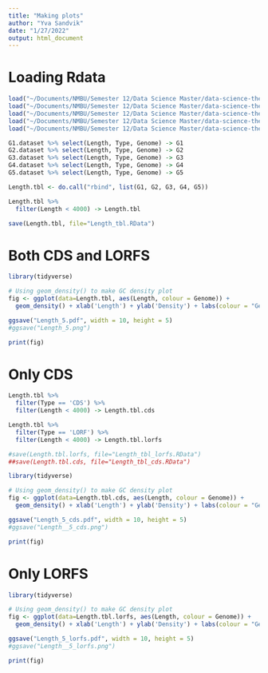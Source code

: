```yaml
---
title: "Making plots"
author: "Yva Sandvik"
date: "1/27/2022"
output: html_document
---
```


# Loading Rdata

```r

load("~/Documents/NMBU/Semester 12/Data Science Master/data-science-thesis/data_expo/G1_orfs.RData")
load("~/Documents/NMBU/Semester 12/Data Science Master/data-science-thesis/data_expo/G2_orfs.RData")
load("~/Documents/NMBU/Semester 12/Data Science Master/data-science-thesis/data_expo/G3_orfs.RData")
load("~/Documents/NMBU/Semester 12/Data Science Master/data-science-thesis/data_expo/G4_orfs.RData")
load("~/Documents/NMBU/Semester 12/Data Science Master/data-science-thesis/data_expo/G5_orfs.RData")

```


```r

G1.dataset %>% select(Length, Type, Genome) -> G1
G2.dataset %>% select(Length, Type, Genome) -> G2
G3.dataset %>% select(Length, Type, Genome) -> G3
G4.dataset %>% select(Length, Type, Genome) -> G4
G5.dataset %>% select(Length, Type, Genome) -> G5

Length.tbl <- do.call("rbind", list(G1, G2, G3, G4, G5))

Length.tbl %>%
  filter(Length < 4000) -> Length.tbl

save(Length.tbl, file="Length_tbl.RData")

```

# Both CDS and LORFS

```r

library(tidyverse)

# Using geom_density() to make GC density plot
fig <- ggplot(data=Length.tbl, aes(Length, colour = Genome)) +
  geom_density() + xlab('Length') + ylab('Density') + labs(colour = "Genome") + ggtitle('LORFs and Coding Genes')

ggsave("Length_5.pdf", width = 10, height = 5)
#ggsave("Length_5.png")

print(fig)

```

# Only CDS

```r

Length.tbl %>%
  filter(Type == 'CDS') %>%
  filter(Length < 4000) -> Length.tbl.cds

Length.tbl %>%
  filter(Type == 'LORF') %>%
  filter(Length < 4000) -> Length.tbl.lorfs

#save(Length.tbl.lorfs, file="Length_tbl_lorfs.RData")
##save(Length.tbl.cds, file="Length_tbl_cds.RData")
```

```r

library(tidyverse)

# Using geom_density() to make GC density plot
fig <- ggplot(data=Length.tbl.cds, aes(Length, colour = Genome)) +
  geom_density() + xlab('Length') + ylab('Density') + labs(colour = "Genome") + ggtitle('Coding Genes')

ggsave("Length_5_cds.pdf", width = 10, height = 5)
#ggsave("Length__5_cds.png")

print(fig)

```
# Only LORFS

```r

library(tidyverse)

# Using geom_density() to make GC density plot
fig <- ggplot(data=Length.tbl.lorfs, aes(Length, colour = Genome)) +
  geom_density() + xlab('Length') + ylab('Density') + labs(colour = "Genome") + ggtitle('LORFs')

ggsave("Length_5_lorfs.pdf", width = 10, height = 5)
#ggsave("Length__5_lorfs.png")

print(fig)

```


